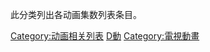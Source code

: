 此分类列出各动画集数列表条目。

[[Category:动画相关列表|Category:动画相关列表]]
[[Category:電視節目各集列表|D動]]
[[Category:電視動畫|Category:電視動畫]]